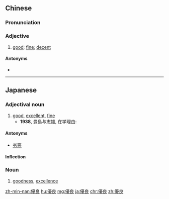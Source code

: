 {{also|优良}}
==Chinese==
{{zh-forms|s=优良}}

===Pronunciation===
{{zh-pron
|m=yōuliáng
|c=jau1 loeng4
|h=pfs=yù-liòng
|mn=qz,tw,xm,:iu-liông/zz:iu-liâng
|cat=a
}}

===Adjective===
{{zh-adj}}

# [[good]]; [[fine]]; [[decent]]

====Antonyms====
* {{zh-l|惡劣}}

{{zh-cat|Elementary}}

----

==Japanese==
{{ja-kanjitab|ゆう|りょう|yomi=on}}

===Adjectival noun===
{{ja-adj|infl=na|ゆうりょう}}

# [[good]], [[excellent]], [[fine]]
#* '''1938''', 豊島与志雄, 在学理由:
#*: {{ja-usex|「君はどの科目も成績が'''優良'''なのに、どうして五年間も学校にぐずついてるんだい。|「きみ は どの かもく も せいせき が '''ゆうりょう''' な のに、 どうして ご ねん かん も がっこう に ぐずついてる ん だい。|With '''excellent''' grades in every subject, why on earth did you dawdle in school for five years!}}

====Antonyms====
* [[劣悪]]

====Inflection====
{{ja-na|ゆうりょう}}

===Noun===
{{ja-noun|ゆうりょう}}

# [[goodness]], [[excellence]]

[[zh-min-nan:優良]]
[[hu:優良]]
[[mg:優良]]
[[ja:優良]]
[[chr:優良]]
[[zh:優良]]